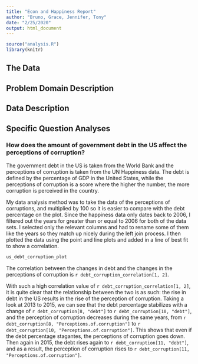 ```yaml
---
title: "Econ and Happiness Report"
author: "Bruno, Grace, Jennifer, Tony"
date: "2/25/2020"
output: html_document
---
```


```r
source("analysis.R")
library(knitr)
```

## The Data



## Problem Domain Description



## Data Description



## Specific Question Analyses

### How does the amount of government debt in the US affect the perceptions of corruption?

The government debt in the US is taken from the World Bank and the perceptions of corruption is taken from the UN Happiness data. The debt is defined by the percentage of GDP in the United States, while the perceptions of corruption is a score where the higher the number, the more corruption is perceived in the country.

My data analysis method was to take the data of the perceptions of corruptions, and multiplied by 100 so it is easier to compare with the debt percentage on the plot. Since the happiness data only dates back to 2006, I filtered out the years for greater than or equal to 2006 for both of the data sets. I selected only the relevant columns and had to rename some of them like the years so they match up nicely during the left join process. I then plotted the data using the point and line plots and added in a line of best fit to show a correlation.

```r
us_debt_corruption_plot

```

The correlation between the changes in debt and the changes in the perceptions of corruption is `r debt_corruption_correlation[1, 2]`.

With such a high correlation value of `r debt_corruption_correlation[1, 2]`, it is quite clear that the relationship between the two is as such: the rise in debt in the US results in the rise of the perception of corruption. Taking a look at 2013 to 2015, we can see that the debt percentage stabilizes with a change of `r debt_corruption[8, "debt"]` to `r debt_corruption[10, "debt"]`, and the perception of corruption decreases during the same years, from `r debt_corruption[8, "Perceptions.of.corruption"]` to `r debt_corruption[10, "Perceptions.of.corruption"]`. This shows that even if the debt percentage stagantes, the perceptions of corruption goes down. Then again in 2015, the debt rises again to `r debt_corruption[11, "debt"]`, and as a result, the perception of corruption rises to `r debt_corruption[11, "Perceptions.of.corruption"]`.









